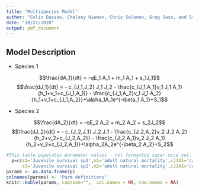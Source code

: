 ---
title: "Multispecies Model"
author: "Colin Dassow, Chelsey Nieman, Chris Solomon, Greg Sass, and Stuart Jones"
date: "10/27/2020"
output: pdf_document
---

## Model Description

* Species 1
  
$$\frac{dA_1}{dt} = -qE_1 A_1 + m_1 A_1 + s_1J_1$$
$$\frac{dJ_1}{dt} = - c_{J_1,J_2} J_1 J_2 - \frac{c_{J_1,A_1}v_1 J_1 A_1}{h_1+v_1+c_{J_1,A_1}} - \frac{c_{J_1,A_2}v_1 J_1 A_2}{h_1+v_1+c_{J_1,A_2}}+\alpha_1A_1e^{-\beta_1 A_1}+S_1$$

* Species 2
  
$$\frac{dA_2}{dt} = -qE_2 A_2 + m_2 A_2 + s_2J_2$$
$$\frac{dJ_2}{dt} = - c_{J_2,J_1} J_2 J_1 - \frac{c_{J_2,A_2}v_2 J_2 A_2}{h_2+v_2+c_{J_2,A_2}} - \frac{c_{J_2,A_1}v_2 J_2 A_1}{h_2+v_2+c_{J_2,A_1}}+\alpha_2A_2e^{-\beta_2 A_2}+S_2$$

```{r,echo=FALSE, cash=TRUE, cash.comments=F}
#This table populates parameter values - not formatted super nice yet. - can throw this in the supplement if we want it there. 
  p=c(s1='Juvenile survival sp1',m1='adult natural mortality',cJ1A1='cannibalism',cJ1A2='predation by sp2',cJ1J2='Juvenile competition',v1='rate sp1 juveniles enter FA',a1='Ricker parm alpha', b1='Ricker parm beta', h1='rate sp1 juveniles leave FA', S1='stocking species 1', qE1='harvest rate sp1',
      s2='Juvenile survival sp2',m2='adult natural mortality',cJ2A2='cannibalism',cJ2A1='predation by sp1',cJ2J1='Juvenile competition',v2='rate sp2 juveniles enter FA',a2='Ricker parm alpha', b2='Ricker parm beta', h2='rate sp2 juveniles leave FA', S2='stocking species 2', qE2='harvest rate sp2')
params <- as.data.frame(p)
colnames(params) <- "Parm definitions"
knitr::kable(params, caption="",  col.names = NA, row.names = NA)
```
